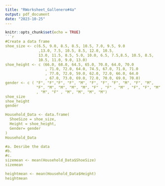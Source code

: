 ```yaml
---
title: "RWorksheet_Gallenero#4a"
output: pdf_document
date: "2023-10-25"
---
```


```r
knitr::opts_chunk$set(echo = TRUE)
```r
#Create a data frame
shoe_size <- c(6.5, 9.0, 8.5, 8.5, 10.5, 7.0, 9.5, 9.0
               ,13.0, 7.5, 10.5, 8.5, 12.0, 10.5,
               13.0, 11.5, 8.5, 5.0, 10.0, 6.5, 7.5,8.5, 10.5, 8.5, 
               10.5, 11.0, 9.0, 13.0)
shoe_height <- c (66.0, 68.0, 64.5, 65.0, 70.0, 64.0, 70.0
                  , 71.0, 72.0, 64.0, 74.5, 67.0, 71.0, 71.0
                  , 77.0, 72.0, 59.0, 62.0, 72.0, 66.0, 64.0
                  , 67.0, 73.0, 69.0, 72.0, 70.0, 69.0, 70.0)
gender <- c ( "F", "F","F", "F", "M", "F", "F", "F", "M", "F", "M", 
              "F", "M", "M", "M", "M", "F" , "F" , "M" , "F", "F", "M"
              , "M", "F" , "M", "M", "M", "M")
shoe_size
shoe_height
gender

Household_Data <- data.frame(
  ShoeSize = shoe_size,
  Height = shoe_height,
  Gender= gender
)
Household_Data

#a. Desribe the data
#b. 
#c. 
sizemean <- mean(Household_Data$ShoeSize)
sizemean

heightmean <- mean(Household_Data$Height)
heightmean
```
